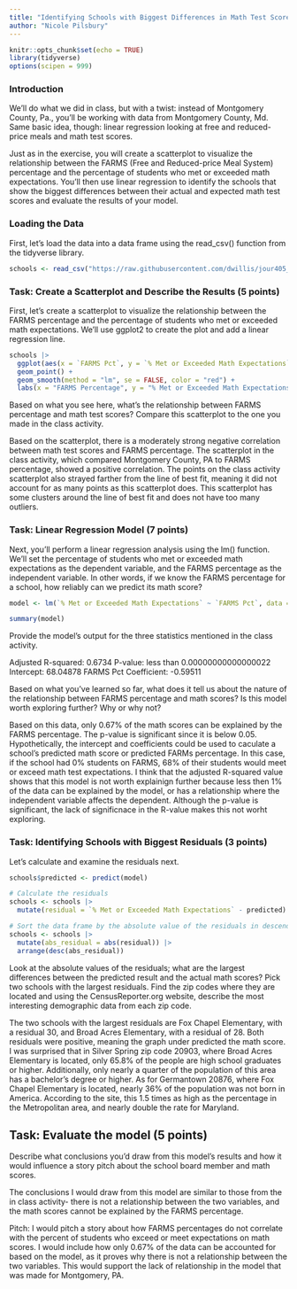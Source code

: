 ```yaml
---
title: "Identifying Schools with Biggest Differences in Math Test Scores, Part 2"
author: "Nicole Pilsbury"
---
```


```r
knitr::opts_chunk$set(echo = TRUE)
library(tidyverse)
options(scipen = 999)
```

### Introduction

We'll do what we did in class, but with a twist: instead of Montgomery County, Pa., you'll be working with data from Montgomery County, Md. Same basic idea, though: linear regression looking at free and reduced-price meals and math test scores.

Just as in the exercise, you will create a scatterplot to visualize the relationship between the FARMS (Free and Reduced-price Meal System) percentage and the percentage of students who met or exceeded math expectations. You'll then use linear regression to identify the schools that show the biggest differences between their actual and expected math test scores and evaluate the results of your model.

### Loading the Data

First, let's load the data into a data frame using the read_csv() function from the tidyverse library.

```r
schools <- read_csv("https://raw.githubusercontent.com/dwillis/jour405_files/refs/heads/main/montgomery_md.csv")
```
### Task: Create a Scatterplot and Describe the Results (5 points)

First, let's create a scatterplot to visualize the relationship between the FARMS percentage and the percentage of students who met or exceeded math expectations. We'll use ggplot2 to create the plot and add a linear regression line.

```r
schools |>
  ggplot(aes(x = `FARMS Pct`, y = `% Met or Exceeded Math Expectations`)) +
  geom_point() +
  geom_smooth(method = "lm", se = FALSE, color = "red") +
  labs(x = "FARMS Percentage", y = "% Met or Exceeded Math Expectations", title = "Scatterplot of Math Expectations vs FARMS Percentage")
```
Based on what you see here, what's the relationship between FARMS percentage and math test scores? Compare this scatterplot to the one you made in the class activity.

Based on the scatterplot, there is a moderately strong negative correlation between math test scores and FARMS percentage. The scatterplot in the class activity, which compared Montgomery County, PA to FARMS percentage, showed a positive correlation. The points on the class activity scatterplot also strayed farther from the line of best fit, meaning it did not account for as many points as this scatterplot does. This scatterplot has some clusters around the line of best fit and does not have too many outliers. 


### Task: Linear Regression Model (7 points)

Next, you'll perform a linear regression analysis using the lm() function. We'll set the percentage of students who met or exceeded math expectations as the dependent variable, and the FARMS percentage as the independent variable. In other words, if we know the FARMS percentage for a school, how reliably can we predict its math score?

```r
model <- lm(`% Met or Exceeded Math Expectations` ~ `FARMS Pct`, data = schools)

summary(model)
```

Provide the model's output for the three statistics mentioned in the class activity.

Adjusted R-squared: 0.6734
P-value: less than 0.00000000000000022
Intercept: 68.04878
FARMS Pct Coefficient: -0.59511

Based on what you've learned so far, what does it tell us about the nature of the relationship between FARMS percentage and math scores? Is this model worth exploring further? Why or why not?

Based on this data, only 0.67% of the math scores can be explained by the FARMS percentage. The p-value is significant since it is below 0.05. Hypothetically, the intercept and coefficients could be used to caculate a school's predicted math score or predicted FARMs percentage. In this case, if the school had 0% students on FARMS, 68% of their students would meet or exceed math test expectations. 
I think that the adjusted R-squared value shows that this model is not worth explainign further because less then 1% of the data can be explained by the model, or has a relationship where the independent variable affects the dependent. Although the p-value is significant, the lack of significnace in the R-value makes this not worht exploring. 

### Task: Identifying Schools with Biggest Residuals (3 points)

Let's calculate and examine the residuals next. 

```r
schools$predicted <- predict(model)

# Calculate the residuals
schools <- schools |> 
  mutate(residual = `% Met or Exceeded Math Expectations` - predicted)

# Sort the data frame by the absolute value of the residuals in descending order
schools <- schools |>
  mutate(abs_residual = abs(residual)) |>
  arrange(desc(abs_residual))

```

Look at the absolute values of the residuals; what are the largest differences between the predicted result and the actual math scores? Pick two schools with the largest residuals. Find the zip codes where they are located and using the CensusReporter.org website, describe the most interesting demographic data from each zip code.

The two schools with the largest residuals are Fox Chapel Elementary, with a residual 30, and Broad Acres Elementary, with a residual of 28. Both residuals were positive, meaning the graph under predicted the math score. 
I was surprised that in Silver Spring zip code 20903, where Broad Acres Elementary is located, only 65.8% of the people are high school graduates or higher. Additionally, only nearly a quarter of the population of this area has a bachelor's degree or higher. 
As for Germantown 20876, where Fox Chapel Elementary is located, nearly 36% of the population was not born in America. According to the site, this 1.5 times as high as the percentage in the Metropolitan area, and nearly double the rate for Maryland. 

## Task: Evaluate the model (5 points)

Describe what conclusions you'd draw from this model's results and how it would influence a story pitch about the school board member and math scores.

The conclusions I would draw from this model are similar to those from the in class activity- there is not a relationship between the two variables, and the math scores cannot be explained by the FARMS percentage. 

Pitch: I would pitch a story about how FARMS percentages do not correlate with the percent of students who exceed or meet expectations on math scores. I would include how only 0.67% of the data can be accounted for based on the model, as it proves why there is not a relationship between the two variables. This would support the lack of relationship in the model that was made for Montgomery, PA.
